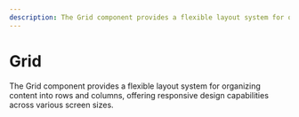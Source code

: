 ```yaml
---
description: The Grid component provides a flexible layout system for organizing content into rows and columns, offering responsive design capabilities across various screen sizes.
---
```


# Grid

<HeaderComponent
  htmlTag="studs-grid"
  jsxTag="StudsGrid"
  version="Since 2.0"
  status="Draft"
  urlGithub="display/grid.ts"
  urlStrbook="#"
/>

The Grid component provides a flexible layout system for organizing content into rows and columns, offering responsive design capabilities across various screen sizes.

